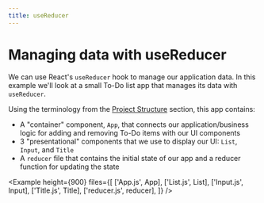 ```yaml
---
title: useReducer
---
```



# Managing data with useReducer

We can use React's `useReducer` hook to manage our application data. In this example we'll look at a small To-Do list app that manages its data with `useReducer`.

Using the terminology from the [Project Structure](/app/project_structure) section, this app contains:

- A "container" component, `App`, that connects our application/business logic for adding and removing To-Do items with our UI components
- 3 "presentational" components that we use to display our UI: `List`, `Input`, and `Title`
- A `reducer` file that contains the initial state of our app and a reducer function for updating the state

<Example
  height={900}
  files={[
    ['App.js', App],
    ['List.js', List],
    ['Input.js', Input],
    ['Title.js', Title],
    ['reducer.js', reducer],
  ]}
/>
